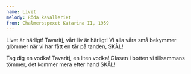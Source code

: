 ```yaml
---
name: Livet
melody: Röda kavalleriet
from: Chalmersspexet Katarina II, 1959
---
```


<Repris>
Livet är härligt!
Tavaritj, vårt liv är härligt!
Vi alla våra små bekymmer glömmer
när vi har fått en tår på tanden, SKÅL!

Tag dig en vodka!
Tavaritj, en liten vodka!
Glasen i botten vi tillsammans tömmer,
det kommer mera efter hand
</Repris>
SKÅL!
